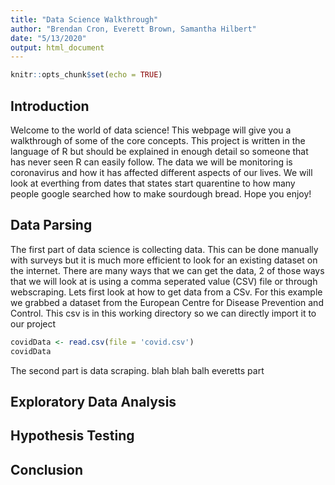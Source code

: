 ```yaml
---
title: "Data Science Walkthrough"
author: "Brendan Cron, Everett Brown, Samantha Hilbert"
date: "5/13/2020"
output: html_document
---
```


```r
knitr::opts_chunk$set(echo = TRUE)
```

## Introduction

Welcome to the world of data science! This webpage will give you a walkthrough of some of the core concepts. This project is written in the language of R but should be explained in enough detail so someone that has never seen R can easily follow. 
The data we will be monitoring is coronavirus and how it has affected different aspects of our lives. We will look at everthing from dates that states start quarentine to how many people google searched how to make sourdough bread. Hope you enjoy!

## Data Parsing

The first part of data science is collecting data. This can be done manually with surveys but it is much more efficient to look for an existing dataset on the internet. There are many ways that we can get the data, 2 of those ways that we will look at is using a comma seperated value (CSV) file or through webscraping.
Lets first look at how to get data from a CSv. For this example we grabbed a dataset from the European Centre for Disease Prevention and Control. This csv is in this working directory so we can directly import it to our project

```r
covidData <- read.csv(file = 'covid.csv')
covidData
```

The second part is data scraping. blah blah balh everetts part

## Exploratory Data Analysis

## Hypothesis Testing

## Conclusion